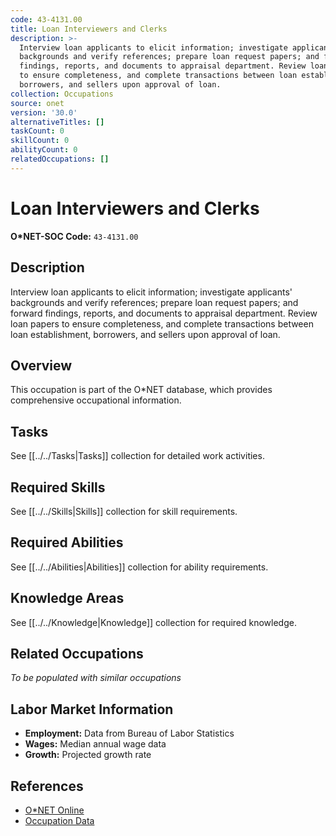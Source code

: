 ```yaml
---
code: 43-4131.00
title: Loan Interviewers and Clerks
description: >-
  Interview loan applicants to elicit information; investigate applicants'
  backgrounds and verify references; prepare loan request papers; and forward
  findings, reports, and documents to appraisal department. Review loan papers
  to ensure completeness, and complete transactions between loan establishment,
  borrowers, and sellers upon approval of loan.
collection: Occupations
source: onet
version: '30.0'
alternativeTitles: []
taskCount: 0
skillCount: 0
abilityCount: 0
relatedOccupations: []
---
```

# Loan Interviewers and Clerks

**O*NET-SOC Code:** `43-4131.00`

## Description

Interview loan applicants to elicit information; investigate applicants' backgrounds and verify references; prepare loan request papers; and forward findings, reports, and documents to appraisal department. Review loan papers to ensure completeness, and complete transactions between loan establishment, borrowers, and sellers upon approval of loan.

## Overview

This occupation is part of the O*NET database, which provides comprehensive occupational information.

## Tasks

See [[../../Tasks|Tasks]] collection for detailed work activities.

## Required Skills

See [[../../Skills|Skills]] collection for skill requirements.

## Required Abilities

See [[../../Abilities|Abilities]] collection for ability requirements.

## Knowledge Areas

See [[../../Knowledge|Knowledge]] collection for required knowledge.

## Related Occupations

*To be populated with similar occupations*

## Labor Market Information

- **Employment:** Data from Bureau of Labor Statistics
- **Wages:** Median annual wage data
- **Growth:** Projected growth rate

## References

- [O*NET Online](https://www.onetonline.org/link/summary/43-4131.00)
- [Occupation Data](https://www.onetcenter.org/)

